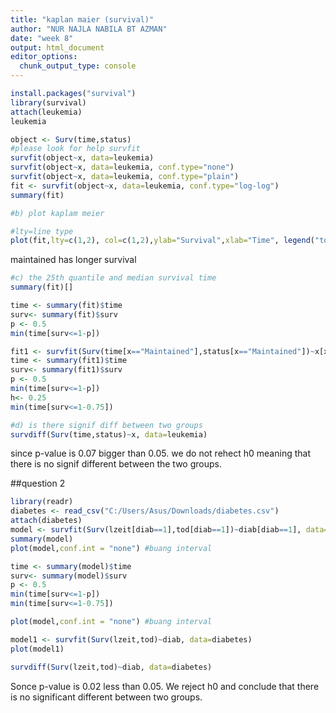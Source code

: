 ---
title: "kaplan maier (survival)"
author: "NUR NAJLA NABILA BT AZMAN"
date: "week 8"
output: html_document
editor_options: 
  chunk_output_type: console
---

```{r }

install.packages("survival")
library(survival)
attach(leukemia)
leukemia

object <- Surv(time,status)
#please look for help survfit
survfit(object~x, data=leukemia)
survfit(object~x, data=leukemia, conf.type="none")
survfit(object~x, data=leukemia, conf.type="plain")
fit <- survfit(object~x, data=leukemia, conf.type="log-log")
summary(fit)
```

```{r}
#b) plot kaplam meier

#lty=line type
plot(fit,lty=c(1,2), col=c(1,2),ylab="Survival",xlab="Time", legend("topright", c("maintained","non-maintained"), lty=c(1,2),col=c(1,2)))
```
 maintained has longer survival
 
```{r}
#c) the 25th quantile and median survival time
summary(fit)[]

time <- summary(fit)$time
surv<- summary(fit)$surv
p <- 0.5
min(time[surv<=1-p])

fit1 <- survfit(Surv(time[x=="Maintained"],status[x=="Maintained"])~x[x=="Maintained"], data=leukemia)
time <- summary(fit1)$time
surv<- summary(fit1)$surv
p <- 0.5
min(time[surv<=1-p])
h<- 0.25
min(time[surv<=1-0.75])
```

```{r}
#d) is there signif diff between two groups
survdiff(Surv(time,status)~x, data=leukemia)
```
since p-value is 0.07 bigger than 0.05. we do not rehect h0 meaning that there is no signif different between the two groups.

##question 2

```{r}
library(readr)
diabetes <- read_csv("C:/Users/Asus/Downloads/diabetes.csv")
attach(diabetes)
model <- survfit(Surv(lzeit[diab==1],tod[diab==1])~diab[diab==1], data=diabetes)
summary(model)
plot(model,conf.int = "none") #buang interval
```

```{r}
time <- summary(model)$time
surv<- summary(model)$surv
p <- 0.5
min(time[surv<=1-p])
min(time[surv<=1-0.75])
```

```{r}
plot(model,conf.int = "none") #buang interval
```

```{r}
model1 <- survfit(Surv(lzeit,tod)~diab, data=diabetes)
plot(model1)
```

```{r}
survdiff(Surv(lzeit,tod)~diab, data=diabetes)
```

Sonce p-value is 0.02 less than 0.05. We reject h0 and conclude that there is no significant different between two groups.